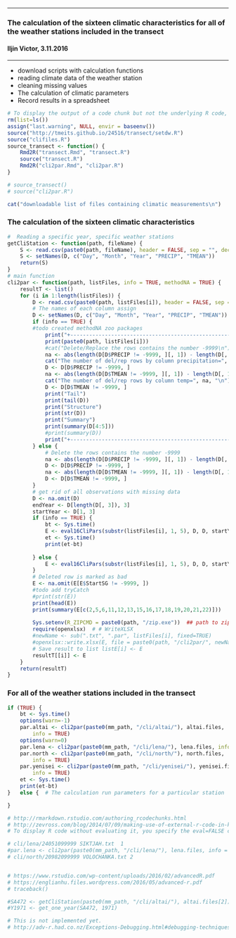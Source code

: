 ***
###  The calculation of the sixteen climatic characteristics for all of the weather stations included in the transect
#### Iljin Victor, 3.11.2016
***
  + download scripts with calculation functions
  + reading climate data of the weather station
  + cleaning missing values 
  + The calculation of climatic parameters
  + Record results in a spreadsheet 

```r
# To display the output of a code chunk but not the underlying R code, you specify the echo=FALSE option:
rm(list=ls())
assign("last.warning", NULL, envir = baseenv())
source("http://tmeits.github.io/24516/transect/setdw.R")
source("clifiles.R")
source_transect <- function() {
    Rmd2R("transect.Rmd", "transect.R")
    source("transect.R")
    Rmd2R("cli2par.Rmd", "cli2par.R") 
}

# source_transect()
# source("cli2par.R")

cat("downloadable list of files containing climatic measurements\n")

```
### The calculation of the sixteen climatic characteristics

```r
#  Reading a specific year, specific weather stations
getCliStation <- function(path, fileName) {
    S <- read.csv(paste0(path, fileName), header = FALSE, sep = "", dec = ".")
    S <- setNames(D, c("Day", "Month", "Year", "PRECIP", "TMEAN"))
    return(S)
}
# main function
cli2par <- function(path, listFiles, info = TRUE, methodNA = TRUE) {
    resultT <- list()
    for (i in 1:length(listFiles)) {
        D <- read.csv(paste0(path, listFiles[i]), header = FALSE, sep = "", dec = ".")
        # The names of each column assign
        D <- setNames(D, c("Day", "Month", "Year", "PRECIP", "TMEAN"))
        if (info == TRUE) {
        #todo created methodNA zoo packages
            print("+---------------------------------------------------------+")
            print(paste0(path, listFiles[i]))
            #cat("Delete/Replace the rows contains the number -9999\n")
            na <- abs(length(D[D$PRECIP != -9999, ][, 1]) - length(D[, 1]))
            cat("The number of del/rep rows by column precipitation=", na, "\n")
            D <- D[D$PRECIP != -9999, ]
            na <- abs(length(D[D$TMEAN != -9999, ][, 1]) - length(D[, 1]))
            cat("The number of del/rep rows by column temp=", na, "\n")
            D <- D[D$TMEAN != -9999, ]
            print("Tail")
            print(tail(D))
            print("Structure")
            print(str(D))
            print("Summary")
            print(summary(D[4:5]))
            #print(summary(D))
            print("+---------------------------------------------------------+")
        } else {
            # Delete the rows contains the number -9999
            na <- abs(length(D[D$PRECIP != -9999, ][, 1]) - length(D[, 1]))
            D <- D[D$PRECIP != -9999, ]
            na <- abs(length(D[D$TMEAN != -9999, ][, 1]) - length(D[, 1]))
            D <- D[D$TMEAN != -9999, ]
        }
        # get rid of all observations with missing data
        D <- na.omit(D)
        endYear <- D[length(D[, 3]), 3]
        startYear <- D[1, 3]
        if (info == TRUE) {
            bt <- Sys.time()
            E <- eval16CliPars(substr(listFiles[i], 1, 5), D, D, startYear, endYear)
            et <- Sys.time()
            print(et-bt)
            
        } else {
            E <- eval16CliPars(substr(listFiles[i], 1, 5), D, D, startYear, endYear)
        }
        # Deleted row is marked as bad
        E <- na.omit(E[E$StartSG != -9999, ])
        #todo add tryCatch
        #print(str(E))
        print(head(E))
        print(summary(E[c(2,5,6,11,12,13,15,16,17,18,19,20,21,22)]))
        
        Sys.setenv(R_ZIPCMD = paste0(path, "/zip.exe"))  ## path to zip.exe
        require(openxlsx)  # # WriteXLSX
        #newName <- sub(".txt", ".par", listFiles[i], fixed=TRUE)
        #openxlsx::write.xlsx(E, file = paste0(path, "/cli2par/", newName , ".xlsx"))
        # Save result to list listE[i] <- E
        resultT[[i]] <- E
    }
    return(resultT)
}
```
###  For all of the weather stations included in the transect

```r
if (TRUE) {
    bt <- Sys.time()
    options(warn=-1)
    par.altai <- cli2par(paste0(mm_path, "/cli/altai/"), altai.files, 
        info = TRUE)
    options(warn=0)
    par.lena <- cli2par(paste0(mm_path, "/cli/lena/"), lena.files, info = TRUE)
    par.north <- cli2par(paste0(mm_path, "/cli/north/"), north.files, 
        info = TRUE)
    par.yenisei <- cli2par(paste0(mm_path, "/cli/yenisei/"), yenisei.files, 
        info = TRUE)
    et <- Sys.time()
    print(et-bt)
}   else {  # The calculation run parameters for a particular station

}

```
```r
# http://rmarkdown.rstudio.com/authoring_rcodechunks.html
# http://zevross.com/blog/2014/07/09/making-use-of-external-r-code-in-knitr-and-r-markdown/
# To display R code without evaluating it, you specify the eval=FALSE chunk option:

# cli/lena/24051099999 SIKTJAH.txt  1
#par.lena <- cli2par(paste0(mm_path, "/cli/lena/"), lena.files, info = TRUE)
# cli/north/20982099999 VOLOCHANKA.txt 2


# https://www.rstudio.com/wp-content/uploads/2016/02/advancedR.pdf
# https://englianhu.files.wordpress.com/2016/05/advanced-r.pdf
# traceback()

#SA472 <- getCliStation(paste0(mm_path, "/cli/altai/"), altai.files[2])
#Y1971 <- get_one_year(SA472, 1971)

# This is not implemented yet.
# http://adv-r.had.co.nz/Exceptions-Debugging.html#debugging-techniques

```











